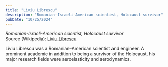 ```yaml
---
title: "Liviu Librescu"
description: "Romanian-Israeli-American scientist, Holocaust survivor"
pubDate: "10/25/2024"
---
```


*Romanian-Israeli-American scientist, Holocaust survivor*  
Source (Wikipedia): [Liviu Librescu][1]

Liviu Librescu was a Romanian–American scientist and engineer. A prominent academic in addition to being a survivor of the Holocaust, his major research fields were aeroelasticity and aerodynamics.

[1]: https://en.wikipedia.org/wiki/Liviu_Librescu

